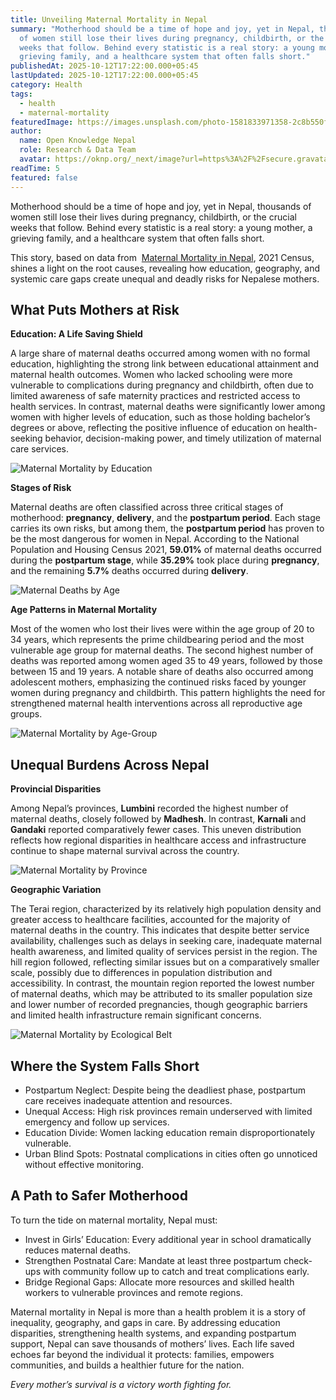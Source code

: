 ```yaml
---
title: Unveiling Maternal Mortality in Nepal
summary: "Motherhood should be a time of hope and joy, yet in Nepal, thousands
  of women still lose their lives during pregnancy, childbirth, or the crucial
  weeks that follow. Behind every statistic is a real story: a young mother, a
  grieving family, and a healthcare system that often falls short."
publishedAt: 2025-10-12T17:22:00.000+05:45
lastUpdated: 2025-10-12T17:22:00.000+05:45
category: Health
tags:
  - health
  - maternal-mortality
featuredImage: https://images.unsplash.com/photo-1581833971358-2c8b550f87b3?w=400&h=250&fit=crop
author:
  name: Open Knowledge Nepal
  role: Research & Data Team
  avatar: https://oknp.org/_next/image?url=https%3A%2F%2Fsecure.gravatar.com%2Favatar%2F23c82997431b608bc553c13d29a2342c%3Fs%3D96%26d%3Dmm%26r%3Dg&w=3840&q=75
readTime: 5
featured: false
---
```

Motherhood should be a time of hope and joy, yet in Nepal, thousands of women still lose their lives during pregnancy, childbirth, or the crucial weeks that follow. Behind every statistic is a real story: a young mother, a grieving family, and a healthcare system that often falls short.

This story, based on data from  [Maternal Mortality in Nepal](https://opendatanepal.com/datasets/maternal-mortality-in-nepal), 2021 Census, shines a light on the root causes, revealing how education, geography, and systemic care gaps create unequal and deadly risks for Nepalese mothers. 

## **What Puts Mothers at Risk**

**Education: A Life Saving Shield**

A large share of maternal deaths occurred among women with no formal education, highlighting the strong link between educational attainment and maternal health outcomes. Women who lacked schooling were more vulnerable to complications during pregnancy and childbirth, often due to limited awareness of safe maternity practices and restricted access to health services. In contrast, maternal deaths were significantly lower among women with higher levels of education, such as those holding bachelor’s degrees or above, reflecting the positive influence of education on health-seeking behavior, decision-making power, and timely utilization of maternal care services.

![Maternal Mortality by Education](/images/{{slug}}/image2.png)

**Stages of Risk**

Maternal deaths are often classified across three critical stages of motherhood: **pregnancy**, **delivery**, and the **postpartum period**. Each stage carries its own risks, but among them, the **postpartum period** has proven to be the most dangerous for women in Nepal. According to the National Population and Housing Census 2021, **59.01%** of maternal deaths occurred during the **postpartum stage**, while **35.29%** took place during **pregnancy**, and the remaining **5.7%** deaths occurred during **delivery**.

![Maternal Deaths by Age](/images/{{slug}}/image11.png)

**Age Patterns in Maternal Mortality**

Most of the women who lost their lives were within the age group of 20 to 34 years, which represents the prime childbearing period and the most vulnerable age group for maternal deaths. The second highest number of deaths was reported among women aged 35 to 49 years, followed by those between 15 and 19 years. A notable share of deaths also occurred among adolescent mothers, emphasizing the continued risks faced by younger women during pregnancy and childbirth. This pattern highlights the need for strengthened maternal health interventions across all reproductive age groups.




![Maternal Mortality by Age-Group](/images/{{slug}}/image3.png)

## **Unequal Burdens Across Nepal**

**Provincial Disparities**

Among Nepal’s provinces, **Lumbini** recorded the highest number of maternal deaths, closely followed by **Madhesh**. In contrast, **Karnali** and **Gandaki** reported comparatively fewer cases. This uneven distribution reflects how regional disparities in healthcare access and infrastructure continue to shape maternal survival across the country.

![Maternal Mortality by Province](/images/{{slug}}/image8.png)

**Geographic Variation**

The Terai region, characterized by its relatively high population density and greater access to healthcare facilities, accounted for the majority of maternal deaths in the country. This indicates that despite better service availability, challenges such as delays in seeking care, inadequate maternal health awareness, and limited quality of services persist in the region. The hill region followed, reflecting similar issues but on a comparatively smaller scale, possibly due to differences in population distribution and accessibility. In contrast, the mountain region reported the lowest number of maternal deaths, which may be attributed to its smaller population size and lower number of recorded pregnancies, though geographic barriers and limited health infrastructure remain significant concerns.

![Maternal Mortality by Ecological Belt](/images/{{slug}}/image1.png)

## **Where the System Falls Short**

* Postpartum Neglect: Despite being the deadliest phase, postpartum care receives inadequate attention and resources.
* Unequal Access: High risk provinces remain underserved with limited emergency and follow up services.
* Education Divide: Women lacking education remain disproportionately vulnerable.
* Urban Blind Spots: Postnatal complications in cities often go unnoticed without effective monitoring.

## **A Path to Safer Motherhood**

To turn the tide on maternal mortality, Nepal must:

* Invest in Girls’ Education: Every additional year in school dramatically reduces maternal deaths.
* Strengthen Postnatal Care: Mandate at least three postpartum check-ups with community follow up to catch and treat complications early.
* Bridge Regional Gaps: Allocate more resources and skilled health workers to vulnerable provinces and remote regions.

Maternal mortality in Nepal is more than a health problem it is a story of inequality, geography, and gaps in care. By addressing education disparities, strengthening health systems, and expanding postpartum support, Nepal can save thousands of mothers’ lives. Each life saved echoes far beyond the individual it protects: families, empowers communities, and builds a healthier future for the nation.

*Every mother’s survival is a victory worth fighting for.*
